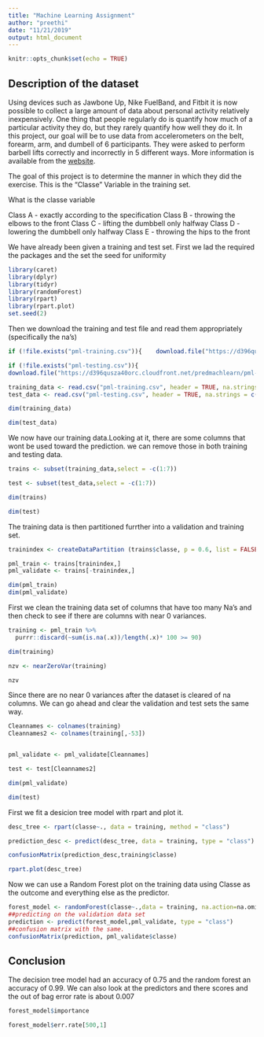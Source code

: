 ```yaml
---
title: "Machine Learning Assignment"
author: "preethi"
date: "11/21/2019"
output: html_document
---
```


```r
knitr::opts_chunk$set(echo = TRUE)
```

## Description of the dataset

Using devices such as Jawbone Up, Nike FuelBand, and Fitbit it is now possible to collect a large amount of data about personal activity relatively inexpensively. One thing that people regularly do is quantify how much of a particular activity they do, but they rarely quantify how well they do it. 
In this project, our goal will be to use data from accelerometers on the belt, forearm, arm, and dumbell of 6 participants. They were asked to perform barbell lifts correctly and incorrectly in 5 different ways. More information is available from the [website](http://web.archive.org/web/20161224072740/http:/groupware.les.inf.puc-rio.br/har). 

The goal of this project is to determine the manner in which they did the exercise. This is the "Classe" Variable in the training set. 

What is the classe variable

Class A - exactly according to the specification
Class B - throwing the elbows to the front
Class C - lifting the dumbbell only halfway
Class D - lowering the dumbbell only halfway
Class E - throwing the hips to the front

We have already been given a training and test set.
First we lad the required the packages and the set the seed for uniformity

```r
library(caret)
library(dplyr)
library(tidyr)
library(randomForest)
library(rpart)
library(rpart.plot)
set.seed(2)
```

Then we download the training and test file and read them appropriately (specifically the na's)

```r
if (!file.exists("pml-training.csv")){    download.file("https://d396qusza40orc.cloudfront.net/predmachlearn/pml-training.csv",destfile = "./pml-training.csv", quiet = TRUE)}

if (!file.exists("pml-testing.csv")){
download.file("https://d396qusza40orc.cloudfront.net/predmachlearn/pml-testing.csv",destfile = "./pml-testing.csv", quiet = TRUE)}

training_data <- read.csv("pml-training.csv", header = TRUE, na.strings = c("NA","#DIV/0!",""))
test_data <- read.csv("pml-testing.csv", header = TRUE, na.strings = c("NA","#DIV/0!",""))

dim(training_data)

dim(test_data)

```

We now have our training data.Looking at it, there are some columns that wont be used toward the prediction. we can remove those in both training and testing data.

```r

trains <- subset(training_data,select = -c(1:7))

test <- subset(test_data,select = -c(1:7))

dim(trains)

dim(test)

```

The training data is then partitioned furrther into a validation and training set.  

```r

trainindex <- createDataPartition (trains$classe, p = 0.6, list = FALSE)

pml_train <- trains[trainindex,]
pml_validate <- trains[-trainindex,]

dim(pml_train)
dim(pml_validate)
```


First we clean the training data set of columns that have too many Na's and then check to see if there are columns with near 0 variances. 

```r
training <- pml_train %>% 
  purrr::discard(~sum(is.na(.x))/length(.x)* 100 >= 90)

dim(training)

nzv <- nearZeroVar(training)

nzv
```


Since there are no near 0 variances after the dataset is cleared of na columns. 
We can go ahead and clear the validation and test sets the same way. 

```r

Cleannames <- colnames(training)
Cleannames2 <- colnames(training[,-53])


pml_validate <- pml_validate[Cleannames]

test <- test[Cleannames2]

dim(pml_validate)

dim(test)

```


First we fit a desicion tree model with rpart and plot it. 

```r
desc_tree <- rpart(classe~., data = training, method = "class")

prediction_desc <- predict(desc_tree, data = training, type = "class")

confusionMatrix(prediction_desc,training$classe)

rpart.plot(desc_tree)

```


Now we can use a Random Forest plot on the training data using Classe as the outcome and everything else as the predictor.

```r

forest_model <- randomForest(classe~.,data = training, na.action=na.omit, method = "class")
##predicting on the validation data set
prediction <- predict(forest_model,pml_validate, type = "class")
##confusion matrix with the same.
confusionMatrix(prediction, pml_validate$classe)

```

## Conclusion 

The decision tree model had an accuracy of 0.75 and the random forest an accuracy of 0.99. 
We can also look at the predictors and there scores and the out of bag error rate  is about 0.007

```r
forest_model$importance

forest_model$err.rate[500,1]
```


